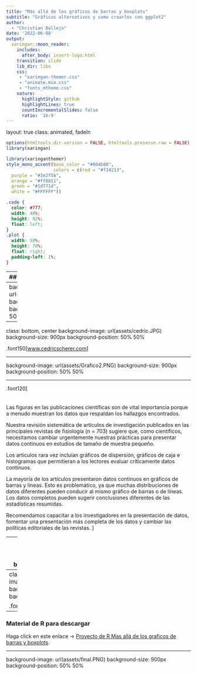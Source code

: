 ```yaml
---
title: "Más allá de los gráficos de barras y boxplots"
subtitle: "Gráficos alternativos y como crearlos con ggplot2"  
author: 
  - "Christian Ballejo"
date: '2022-06-08'
output:
  xaringan::moon_reader:
    includes:
      after_body: insert-logo.html
    transition: slide
    lib_dir: libs
    css: 
     - "xaringan-themer.css"
     - "animate.min.css"
     - "fonts_mtheme.css"
    nature:
      highlightStyle: github
      highlightLines: true
      countIncrementalSlides: false
      ratio: '16:9'
---
```

layout: true
class: animated, fadeIn

```r
options(htmltools.dir.version = FALSE, htmltools.preserve.raw = FALSE)
library(xaringan)
```

```r
library(xaringanthemer)
style_mono_accent(base_color = "#004b00", 
                  colors = c(red = "#f34213",
  purple = "#3e2f5b",
  orange = "#ff8811",
  green = "#1d771d",
  white = "#FFFFFF"))
```

```css
.code {
  color: #777;
  width: 48%;
  height: 92%;
  float: left;
}
.plot {
  width: 50%;
  height: 70%;
  float: right;
  padding-left: 1%;
}
```

---
## Temas
.font150[ 

- Barras / gráficos dinamita 

- Boxplots

- Violin

- Halfeye

- Ridgeline

- Tiras de intervalos / Sina plots

- Dot Plot / Enjambre de abejas

- Gráficos híbridos

]
---
background-image: url(assets/Grafico1.PNG)
background-size: 900px
background-position: 50% 50%

---
class: bottom, center
background-image: url(assets/cedric.JPG)
background-size: 900px
background-position: 50% 50%

.font150[[www.cedricscherer.com](https://www.cedricscherer.com)]

---

background-image: url(assets/Grafico2.PNG)
background-size: 900px
background-position: 50% 50%

---

.font120[
<br> 
<br> 
<br> 
Las figuras en las publicaciones científicas son de vital importancia porque a menudo muestran los datos que respaldan los hallazgos encontrados. 

Nuestra revisión sistemática de artículos de investigación publicados en las principales revistas de fisiología (n = 703) sugiere que, como científicos, necesitamos cambiar urgentemente nuestras prácticas para presentar datos continuos en estudios de tamaño de muestra pequeño. 

Los artículos rara vez incluían gráficos de dispersión, gráficos de caja e histogramas que permitieran a los lectores evaluar críticamente datos continuos. 

La mayoría de los artículos presentaron datos continuos en gráficos de barras y líneas. Esto es problemático, ya que muchas distribuciones de datos diferentes pueden conducir al mismo gráfico de barras o de líneas. Los datos completos pueden sugerir conclusiones diferentes de las estadísticas resumidas. 

Recomendamos capacitar a los investigadores en la presentación de datos, fomentar una presentación más completa de los datos y cambiar las políticas editoriales de las revistas.
]

---
background-image: url(assets/Grafico3.PNG) 
background-size: 900px
background-position: 50% 50%

---
class: bottom, center
background-image: url(assets/barbaplots.PNG) 
background-size: 400px
background-position: 50% 50%

.font150[[www.barbarplots.github.io](https://www.barbarplots.github.io)]
---

### Material de R para descargar

Haga click en este enlace -> [Proyecto de R Mas allá de los graficos de barras y boxplots](https://drive.google.com/file/d/1xu4H0H2Jv7RMuCGuZP2ll6IlSgED-Q2V/view?usp=sharing).

---
background-image: url(assets/final.PNG) 
background-size: 900px
background-position: 50% 50%
